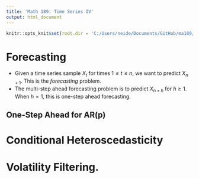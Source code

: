 ```yaml
---
title: 'Math 189: Time Series IV'
output: html_document
---
```


```r
knitr::opts_knit$set(root.dir = 'C:/Users/neide/Documents/GitHub/ma189/Data')
```



# Forecasting 

- Given a time series sample $X_t$ for times $1 \leq t \leq n$, we want to predict $X_{n+1}$. This is the *forecasting* problem.
- The multi-step ahead forecasting problem is to predict $X_{n+h}$ for $h \geq 1$. When $h=1$, this is one-step ahead forecasting.
 
## One-Step Ahead for AR(p)

# Conditional Heteroscedasticity


# Volatility Filtering.